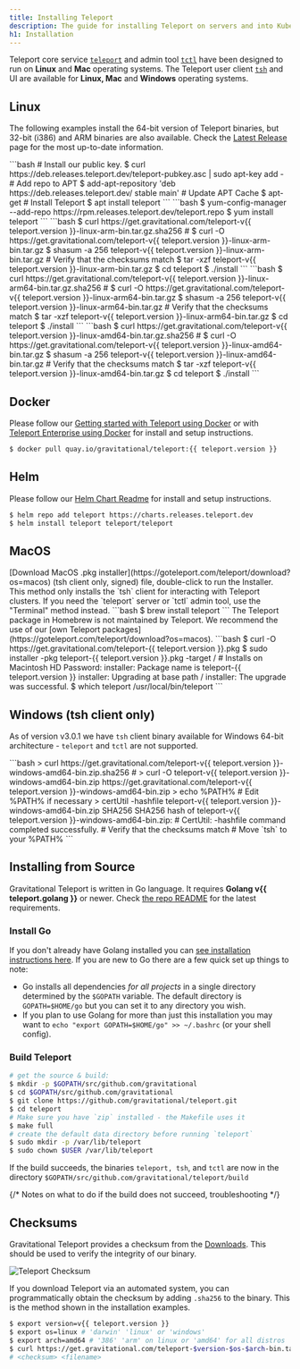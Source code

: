 ```yaml
---
title: Installing Teleport
description: The guide for installing Teleport on servers and into Kubernetes clusters
h1: Installation
---
```


Teleport core service [`teleport`](cli-docs.md#teleport) and admin tool [`tctl`](cli-docs.md#tctl) have been designed to run on **Linux** and **Mac** operating systems. The Teleport user client [`tsh`](cli-docs.md#tsh) and UI are available for **Linux, Mac** and **Windows** operating systems.

## Linux

The following examples install the 64-bit version of Teleport binaries, but
32-bit (i386) and ARM binaries are also available. Check the [Latest
Release](https://gravitational.com/teleport/download/) page for the most
up-to-date information.

<Tabs>
<TabItem label="Debian/Ubuntu (DEB)">
```bash
# Install our public key.
$ curl https://deb.releases.teleport.dev/teleport-pubkey.asc | sudo apt-key add -
# Add repo to APT
$ add-apt-repository 'deb https://deb.releases.teleport.dev/ stable main'
# Update APT Cache
$ apt-get
# Install Teleport
$ apt install teleport
```
</TabItem>
<TabItem label="Amazon Linux 2/RHEL/Fedora (RPM)">
```bash
$ yum-config-manager --add-repo https://rpm.releases.teleport.dev/teleport.repo
$ yum install teleport
```
</TabItem>
<TabItem label="ARMv7 (32-bit)">
```bash
$ curl https://get.gravitational.com/teleport-v{{ teleport.version }}-linux-arm-bin.tar.gz.sha256
# <checksum> <filename>
$ curl -O https://get.gravitational.com/teleport-v{{ teleport.version }}-linux-arm-bin.tar.gz
$ shasum -a 256 teleport-v{{ teleport.version }}-linux-arm-bin.tar.gz
# Verify that the checksums match
$ tar -xzf teleport-v{{ teleport.version }}-linux-arm-bin.tar.gz
$ cd teleport
$ ./install
```
</TabItem>
<TabItem label="ARM64/ARMv8 (64-bit)">
```bash
$ curl https://get.gravitational.com/teleport-v{{ teleport.version }}-linux-arm64-bin.tar.gz.sha256
# <checksum> <filename>
$ curl -O https://get.gravitational.com/teleport-v{{ teleport.version }}-linux-arm64-bin.tar.gz
$ shasum -a 256 teleport-v{{ teleport.version }}-linux-arm64-bin.tar.gz
# Verify that the checksums match
$ tar -xzf teleport-v{{ teleport.version }}-linux-arm64-bin.tar.gz
$ cd teleport
$ ./install
```
</TabItem>
<TabItem label="Tarball">
```bash
$ curl https://get.gravitational.com/teleport-v{{ teleport.version }}-linux-amd64-bin.tar.gz.sha256
# <checksum> <filename>
$ curl -O https://get.gravitational.com/teleport-v{{ teleport.version }}-linux-amd64-bin.tar.gz
$ shasum -a 256 teleport-v{{ teleport.version }}-linux-amd64-bin.tar.gz
# Verify that the checksums match
$ tar -xzf teleport-v{{ teleport.version }}-linux-amd64-bin.tar.gz
$ cd teleport
$ ./install
```
</TabItem>
</Tabs>

## Docker

Please follow our [Getting started with Teleport using Docker](quickstart-docker.md) or with [Teleport Enterprise using Docker](enterprise/quickstart-enterprise.md#run-teleport-enterprise-using-docker) for install and setup instructions.

```bash
$ docker pull quay.io/gravitational/teleport:{{ teleport.version }}
```

## Helm
Please follow our [Helm Chart Readme](https://github.com/gravitational/teleport/tree/master/examples/chart/teleport) for install and setup instructions.

```bash
$ helm repo add teleport https://charts.releases.teleport.dev
$ helm install teleport teleport/teleport
```

## MacOS

<Tabs>
<TabItem label="Download">
[Download MacOS .pkg installer](https://goteleport.com/teleport/download?os=macos) (tsh client only, signed) file, double-click to run the Installer.

<Admonition type="note">
This method only installs the `tsh` client for interacting with Teleport clusters.
If you need the `teleport` server or `tctl` admin tool, use the "Terminal" method instead.
</Admonition>
</TabItem>
<TabItem label="Homebrew">
```bash
$ brew install teleport
```

<Admonition type="note">
The Teleport package in Homebrew is not maintained by Teleport. We recommend the use of our [own Teleport packages](https://goteleport.com/teleport/download?os=macos).
</Admonition>
</TabItem>
<TabItem label="Terminal">
```bash
$ curl -O https://get.gravitational.com/teleport-{{ teleport.version }}.pkg
$ sudo installer -pkg teleport-{{ teleport.version }}.pkg -target / # Installs on Macintosh HD
Password:
installer: Package name is teleport-{{ teleport.version }}
installer: Upgrading at base path /
installer: The upgrade was successful.
$ which teleport
/usr/local/bin/teleport
```
</TabItem>
</Tabs>

## Windows (tsh client only)

As of version v3.0.1 we have `tsh` client binary available for Windows 64-bit
architecture - `teleport` and `tctl` are not supported.

<Tabs>
<TabItem label="Powershell">
```bash
> curl https://get.gravitational.com/teleport-v{{ teleport.version }}-windows-amd64-bin.zip.sha256
# <checksum> <filename>
> curl -O teleport-v{{ teleport.version }}-windows-amd64-bin.zip https://get.gravitational.com/teleport-v{{ teleport.version }}-windows-amd64-bin.zip
> echo %PATH% # Edit %PATH% if necessary
> certUtil -hashfile teleport-v{{ teleport.version }}-windows-amd64-bin.zip SHA256
SHA256 hash of teleport-v{{ teleport.version }}-windows-amd64-bin.zip:
# <checksum> <filename>
CertUtil: -hashfile command completed successfully.
# Verify that the checksums match
# Move `tsh` to your %PATH%
```
</TabItem>
</Tabs>

## Installing from Source

Gravitational Teleport is written in Go language. It requires **Golang v{{ teleport.golang }}**
or newer. Check [the repo
README](https://github.com/gravitational/teleport#building-teleport) for the
latest requirements.

### Install Go

If you don't already have Golang installed you can [see installation
instructions here](https://golang.org/doc/install). If you are new to Go there
are a few quick set up things to note:

- Go installs all dependencies _for all projects_ in a single directory
  determined by the `$GOPATH` variable. The default directory is
  `GOPATH=$HOME/go` but you can set it to any directory you wish.
- If you plan to use Golang for more than just this installation you may want to
  `echo "export GOPATH=$HOME/go" >> ~/.bashrc` (or your shell config).

### Build Teleport

```bash
# get the source & build:
$ mkdir -p $GOPATH/src/github.com/gravitational
$ cd $GOPATH/src/github.com/gravitational
$ git clone https://github.com/gravitational/teleport.git
$ cd teleport
# Make sure you have `zip` installed - the Makefile uses it
$ make full
# create the default data directory before running `teleport`
$ sudo mkdir -p /var/lib/teleport
$ sudo chown $USER /var/lib/teleport
```

If the build succeeds, the binaries `teleport, tsh`, and `tctl` are now in the
directory `$GOPATH/src/github.com/gravitational/teleport/build`

{/* Notes on what to do if the build does not succeed, troubleshooting */}


## Checksums

Gravitational Teleport provides a checksum from the [Downloads](https://gravitational.com/teleport/download/).
This should be used to verify the integrity of our binary.

![Teleport Checksum](../img/teleport-sha.png)

If you download Teleport via an automated system, you can programmatically
obtain the checksum  by adding `.sha256` to the binary. This is the method shown
in the installation examples.

```bash
$ export version=v{{ teleport.version }}
$ export os=linux # 'darwin' 'linux' or 'windows'
$ export arch=amd64 # '386' 'arm' on linux or 'amd64' for all distros
$ curl https://get.gravitational.com/teleport-$version-$os-$arch-bin.tar.gz.sha256
# <checksum> <filename>
```
